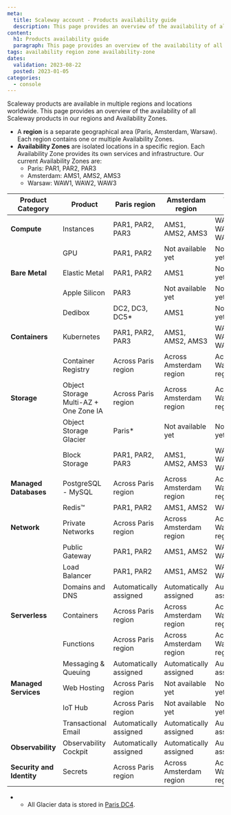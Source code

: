 ```yaml
---
meta:
  title: Scaleway account - Products availability guide
  description: This page provides an overview of the availability of all Scaleway products in our regions and Availability Zones.
content:
  h1: Products availability guide
  paragraph: This page provides an overview of the availability of all Scaleway products in our regions and Availability Zones.
tags: availability region zone availability-zone
dates:
  validation: 2023-08-22
  posted: 2023-01-05
categories:
  - console
---
```


Scaleway products are available in multiple regions and locations worldwide. This page provides an overview of the availability of all Scaleway products in our regions and Availability Zones.

* A **region** is a separate geographical area (Paris, Amsterdam, Warsaw). Each region contains one or multiple Availability Zones.
* **Availability Zones** are isolated locations in a specific region. Each Availability Zone provides its own services and infrastructure. Our current Availability Zones are:
    * Paris: PAR1, PAR2, PAR3
    * Amsterdam: AMS1, AMS2, AMS3
    * Warsaw: WAW1, WAW2, WAW3

| Product Category      | Product                               | Paris region           | Amsterdam region         | Warsaw region         |
|-----------------------|---------------------------------------|------------------------|-------------------------|------------------------|
| **Compute**           | Instances                             | PAR1, PAR2, PAR3       | AMS1, AMS2, AMS3        | WAW1, WAW2, WAW3       |
|                       | GPU                                   | PAR1, PAR2             | Not available yet       | Not available yet      |
| **Bare Metal**        | Elastic Metal                         | PAR1, PAR2             | AMS1                    | Not available yet      |
|                       | Apple Silicon                         | PAR3                   | Not available yet       | Not available yet      |
|                       | Dedibox                               | DC2, DC3, DC5*         | AMS1                    | Not available yet      |
| **Containers**        | Kubernetes                            | PAR1, PAR2, PAR3       | AMS1, AMS2, AMS3        | WAW1, WAW2, WAW3       |
|                       | Container Registry                    | Across Paris region    | Across Amsterdam region | Across Warsaw region   |
| **Storage**           | Object Storage Multi-AZ + One Zone IA | Across Paris region    | Across Amsterdam region | Across Warsaw region   |
|                       | Object Storage Glacier                | Paris*                 | Not available yet       | Not available yet      |
|                       | Block Storage                         | PAR1, PAR2, PAR3       | AMS1, AMS2, AMS3        | WAW1, WAW2, WAW3       |
| **Managed Databases** | PostgreSQL - MySQL                    | Across Paris region    | Across Amsterdam region | Across Warsaw region   |
|                       | Redis™                                | PAR1, PAR2             | AMS1, AMS2              | WAW1                   |
| **Network**           | Private Networks                      | Across Paris region    | Across Amsterdam region | Across Warsaw region   |
|                       | Public Gateway                        | PAR1, PAR2             | AMS1, AMS2              | WAW1, WAW2             |
|                       | Load Balancer                         | PAR1, PAR2             | AMS1, AMS2              | WAW1, WAW2             |
|                       | Domains and DNS                       | Automatically assigned | Automatically assigned  | Automatically assigned |
| **Serverless**        | Containers                            | Across Paris region    | Across Amsterdam region | Across Warsaw region   |
|                       | Functions                             | Across Paris region    | Across Amsterdam region | Across Warsaw region   |
|                       | Messaging & Queuing                   | Automatically assigned | Automatically assigned  | Automatically assigned |
| **Managed Services**  | Web Hosting                           | Across Paris region    | Not available yet       | Not available yet      |
|                       | IoT Hub                               | Across Paris region    | Not available yet       | Not available yet      |
|                       | Transactional Email                   | Automatically assigned | Automatically assigned  | Automatically assigned |
| **Observability**     | Observability Cockpit                 | Automatically assigned | Automatically assigned  | Automatically assigned |
| **Security and Identity** | Secrets                               | Across Paris region    | Across Amsterdam region | Across Warsaw region   |

* * All Glacier data is stored in [Paris DC4](/faq/coldstorage/#why-are-glacier-objects-stored-in-paris-dc4-is-it-accessible-from-buckets-in-all-locations).
